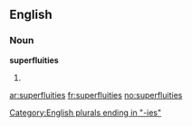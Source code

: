 ==English==

===Noun===
'''superfluities'''

# {{plural of|[[superfluity]]}}

[[Category:English plurals ending in "-ies"]]

[[ar:superfluities]]
[[fr:superfluities]]
[[no:superfluities]]